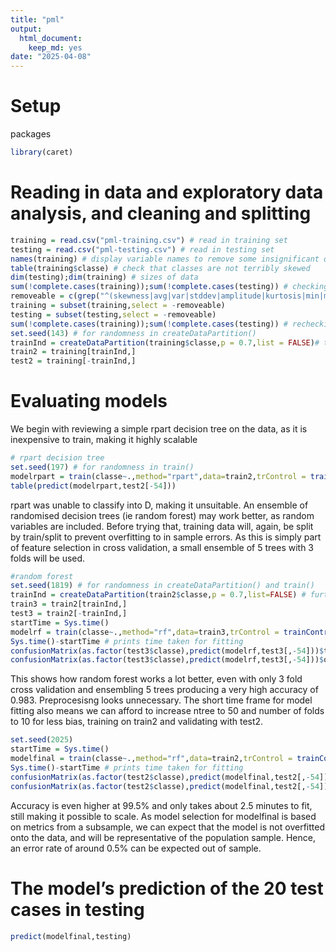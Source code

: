 ---
title: "pml"
output: 
  html_document:
    keep_md: yes
date: "2025-04-08"
---
Setup
===
packages
```{r,results='hide'}
library(caret)
```
Reading in data and exploratory data analysis, and cleaning and splitting
===
```{r}
training = read.csv("pml-training.csv") # read in training set
testing = read.csv("pml-testing.csv") # read in testing set
names(training) # display variable names to remove some insignificant ones for lighter data
table(training$classe) # check that classes are not terribly skewed
dim(testing);dim(training) # sizes of data
sum(!complete.cases(training));sum(!complete.cases(testing)) # checking for missing data
removeable = c(grep("^(skewness|avg|var|stddev|amplitude|kurtosis|min|max)",names(training)),1,2,3,4,6,7) # the grep function picks up variables that can be represented by other variables in the data (see codebook in question)
training = subset(training,select = -removeable)
testing = subset(testing,select = -removeable)
sum(!complete.cases(training));sum(!complete.cases(testing)) # rechecking for missing data after removing insignificant variables
set.seed(143) # for randomness in createDataPartition()
trainInd = createDataPartition(training$classe,p = 0.7,list = FALSE)# train/test split
train2 = training[trainInd,]
test2 = training[-trainInd,]
```
Evaluating models
===
We begin with reviewing a simple rpart decision tree on the data, as it is inexpensive to train, making it highly scalable
```{r}
# rpart decision tree
set.seed(197) # for randomness in train()
modelrpart = train(classe~.,method="rpart",data=train2,trControl = trainControl(method = "cv"))
table(predict(modelrpart,test2[-54]))
```
rpart was unable to classify into D, making it unsuitable. An ensemble of randomised decision trees (ie random forest) may work better, as random variables are included. Before trying that, training data will, again, be split by train/split to prevent overfitting to in sample errors. As this is simply part of feature selection in cross validation, a small ensemble of 5 trees with 3 folds will be used.
```{r,results='hold'}
#random forest
set.seed(1819) # for randomness in createDataPartition() and train()
trainInd = createDataPartition(train2$classe,p = 0.7,list=FALSE) # further train/test split
train3 = train2[trainInd,]
test3 = train2[-trainInd,]
startTime = Sys.time() 
modelrf = train(classe~.,method="rf",data=train3,trControl = trainControl(method="cv",number = 3),ntree=5)
Sys.time()-startTime # prints time taken for fitting
confusionMatrix(as.factor(test3$classe),predict(modelrf,test3[,-54]))$table
confusionMatrix(as.factor(test3$classe),predict(modelrf,test3[,-54]))$overall
```
This shows how random forest works a lot better, even with only 3 fold cross validation and ensembling 5 trees producing a very high accuracy of 0.983. Preprocesisng looks unnecessary. The short time frame for model fitting also means we can afford to increase ntree to 50 and number of folds to 10 for less bias, training on train2 and validating with test2.
```{r,results='hold'}
set.seed(2025)
startTime = Sys.time()
modelfinal = train(classe~.,method="rf",data=train2,trControl = trainControl(method="cv",number = 10),ntree=50)
Sys.time()-startTime # prints time taken for fitting
confusionMatrix(as.factor(test2$classe),predict(modelfinal,test2[,-54]))$table
confusionMatrix(as.factor(test2$classe),predict(modelfinal,test2[,-54]))$overall
```
Accuracy is even higher at 99.5% and only takes about 2.5 minutes to fit, still making it possible to scale. As model selection for modelfinal is based on metrics from a subsample, we can expect that the model is not overfitted onto the data, and will be representative of the population sample. Hence, an error rate of around 0.5% can be expected out of sample.

The model's prediction of the 20 test cases in testing
===
```{r}
predict(modelfinal,testing)
```
